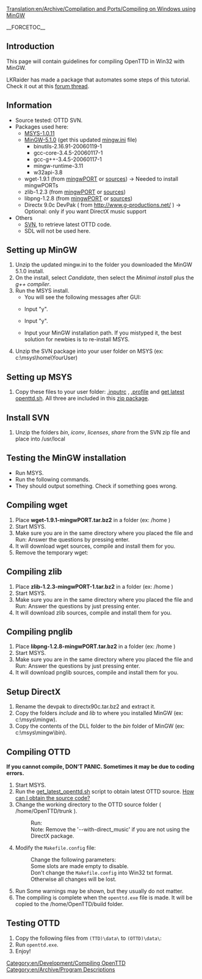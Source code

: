 [[Translation:en/Archive/Compilation and Ports/Compiling on Windows using MinGW]]
[[Category:en/Development/Compiling OpenTTD]]
[[Category:en/Archive/Program Descriptions]]

__FORCETOC__

==Introduction==
This page will contain guidelines for compiling OpenTTD in Win32 with MinGW.

LKRaider has made a package that automates some steps of this tutorial. Check it out at this [http://www.tt-forums.net/viewtopic.php?t=24533 forum thread].

==Information==
* Source tested: OTTD SVN.
* Packages used here:
** [http://prdownloads.sf.net/mingw/MSYS-1.0.11-2004.04.30-1.exe?download MSYS-1.0.11]
** [http://prdownloads.sf.net/mingw/MinGW-5.1.0.exe?download MinGW-5.1.0] (get this updated [http://www.tt-forums.net/download.php?id=46800 mingw.ini] file)
*** binutils-2.16.91-20060119-1
*** gcc-core-3.4.5-20060117-1
*** gcc-g++-3.4.5-20060117-1
*** mingw-runtime-3.11
*** w32api-3.8
** wget-1.9.1 (from [http://prdownloads.sf.net/mingw/wget-1.9.1-mingwPORT.tar.bz2?download mingwPORT] or [ftp://ftp.gnu.org/gnu/wget/wget-1.9.1.tar.gz sources]) -> Needed to install mingwPORTs
** zlib-1.2.3 (from [http://prdownloads.sf.net/mingw/zlib-1.2.3-mingwPORT-1.tar.bz2?download mingwPORT] or [http://prdownloads.sourceforge.net/libpng/zlib-1.2.3.tar.gz?download sources])
** libpng-1.2.8 (from [http://prdownloads.sf.net/mingw/libpng-1.2.8-mingwPORT.tar.bz2?download mingwPORT] or [http://prdownloads.sourceforge.net/libpng/libpng-1.2.8.tar.bz2?download sources])
** Directx 9.0c DevPak ( from http://www.g-productions.net/ ) -> Optional: only if you want DirectX music support
* Others
** [http://subversion.tigris.org/downloads/svn-win32-1.4.2.zip SVN], to retrieve latest OTTD code.
** SDL will not be used here.

==Setting up MinGW==
# Unzip the updated mingw.ini to the folder you downloaded the MinGW 5.1.0 install.
# On the install, select <i>Candidate</i>, then select the <i>Minimal install</i> plus the <i>g++ compiler</i>.
# Run the MSYS install.
#* You will see the following messages after GUI:
#* {{en/Box|This is a post install process that will try to normalize between<br>your MinGW install if any as well as your previous MSYS installs<br>if any.  I don't have any traps as aborts will not hurt anything.<br>Do you wish to continue with the post install? [yn ]}} Input "y". 
#* {{en/Box|Do you have MinGW installed? [yn ]}} Input "y".
#* {{en/Box|Please answer the following in the form of c:/foo/bar.<br>Where is your MinGW installation?}} Input your MinGW installation path.  If you mistyped it, the best solution for newbies is to re-install MSYS.
# Unzip the SVN package into your user folder on MSYS (ex: c:\msys\home\YourUser)

==Setting up MSYS==
# Copy these files to your user folder: <u>.inputrc</u> , <u>.profile</u> and <u>get latest openttd.sh</u>. All three are included in this [http://www.tt-forums.net/download.php?id=47131 zip package].

==Install SVN==
# Unzip the folders <i>bin</i>, <i>iconv</i>, <i>licenses</i>, <i>share</i> from the SVN zip file and place into /usr/local

==Testing the MinGW installation==
* Run MSYS.
* Run the following commands.{{en/Box|make -v<br>gcc -v<br>svn help}}
* They should output something.  Check if something goes wrong.

==Compiling wget==
# Place <b>wget-1.9.1-mingwPORT.tar.bz2</b> in a folder (ex: /home )
# Start MSYS.
# Make sure you are in the same directory where you placed the file and Run: {{en/Box|tar -xvjf wget-1.9.1-mingwPORT.tar.bz2<br>mkdir -p /usr/local/bin<br>cd wget-1.9.1/mingwPORT<br>cp wget.exe /usr/local/bin<br>mkdir /usr/src<br>./mingwPORT.sh}} Answer the questions by pressing enter.
# It will download wget sources, compile and install them for you.
# Remove the temporary wget: {{en/Box|rm /usr/local/bin/wget.exe}}

==Compiling zlib==
# Place <b>zlib-1.2.3-mingwPORT-1.tar.bz2</b> in a folder (ex: /home )
# Start MSYS.
# Make sure you are in the same directory where you placed the file and Run: {{en/Box|tar -xvjf zlib-1.2.3-mingwPORT-1.tar.bz2<br>mkdir /usr/src<br>cd zlib-1.2.3/mingwPORT<br>./mingwPORT.sh}} Answer the questions by just pressing enter.
# It will download zlib sources, compile and install them for you.

==Compiling pnglib==
# Place <b>libpng-1.2.8-mingwPORT.tar.bz2</b> in a folder (ex: /home )
# Start MSYS.
# Make sure you are in the same directory where you placed the file and Run: {{en/Box|tar -xvjf libpng-1.2.8-mingwPORT.tar.bz2<br>mkdir /usr/src<br>cd /home/libpng-1.2.8/mingwPORT<br>./mingwPORT.sh}} Answer the questions by just pressing enter.
# It will download pnglib sources, compile and install them for you.

==Setup DirectX==
# Rename the devpak to directx90c.tar.bz2 and extract it.
# Copy the folders <i>include</i> and <i>lib</i> to where you installed MinGW (ex: c:\msys\mingw).
# Copy the contents of the DLL folder to the <i>bin</i> folder of MinGW (ex: c:\msys\mingw\bin).

==Compiling OTTD==
'''If you cannot compile, DON'T PANIC.  Sometimes it may be due to coding errors.'''

# Start MSYS.
# Run the <u>get_latest_openttd.sh</u> script to obtain latest OTTD source. [[en/Development/FAQ development#how-can-i-obtain-the-source-code|How can I obtain the source code?]]
# Change the working directory to the OTTD source folder ( /home/OpenTTD/trunk ).
#: Run: {{en/Box|./configure --with-png --with-direct_music}}
#: Note: Remove the '--with-direct_music' if you are not using the DirectX package.
# Modify the <code>Makefile.config</code> file:
#: Change the following parameters: {{en/Box|1=INSTALL:=1<br>PREFIX:=home/OpenTTD<br>BINARY_DIR:=build<br>DATA_DIR:=build<br>ICON_DIR:=build<br>USE_HOMEDIR:=<br>PERSONAL_DIR:=/home/OpenTTD/build<br>SECOND_DATA_PATH:=data<br>CUSTOM_LANG_PATH:=lang}}
#: Some slots are made empty to disable.
#: Don't change the <code>Makefile.config</code> into Win32 txt format.  Otherwise all changes will be lost.
# Run {{en/Box|make && make install && make clean}} Some warnings may be shown, but they usually do not matter.
# The compiling is complete when the <code>openttd.exe</code> file is made. It will be copied to the /home/OpenTTD/build folder.

==Testing OTTD==
# Copy the following files from <code>(TTD)\data\</code> to <code>(OTTD)\data\</code>:{{en/Box|sample.cat<br>trg1r.grf<br>trgcr.grf<br>trghr.grf<br>trgir.grf<br>trgtr.grf}}
# Run <code>openttd.exe</code>.
# Enjoy!